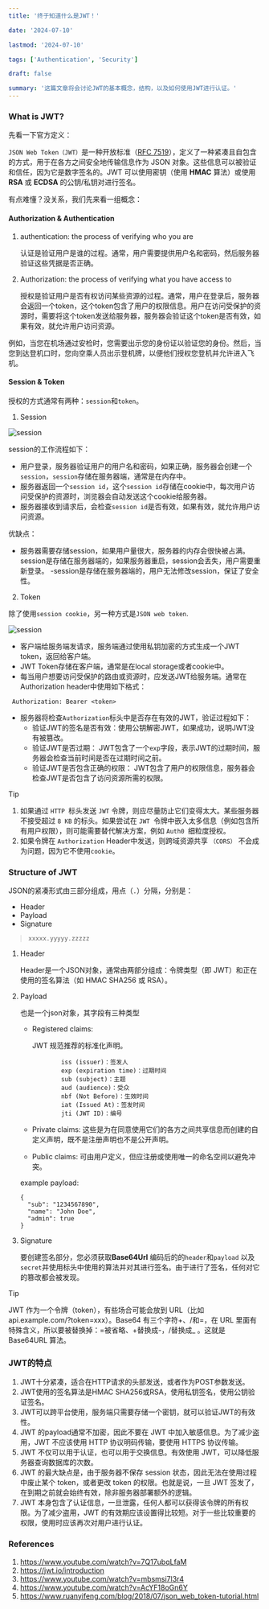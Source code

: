 ```yaml
---
title: '终于知道什么是JWT！'

date: '2024-07-10'

lastmod: '2024-07-10'

tags: ['Authentication', 'Security']

draft: false

summary: '这篇文章将会讨论JWT的基本概念，结构，以及如何使用JWT进行认证。'
---
```


### What is JWT?

先看一下官方定义：

`JSON Web Token（JWT）`是一种开放标准（[RFC 7519](https://tools.ietf.org/html/rfc7519)），定义了一种紧凑且自包含的方式，用于在各方之间安全地传输信息作为 JSON 对象。这些信息可以被验证和信任，因为它是数字签名的。JWT 可以使用密钥（使用 **HMAC** 算法）或使用 **RSA** 或 **ECDSA** 的公钥/私钥对进行签名。

有点难懂？没关系，我们先来看一组概念：

#### Authorization & Authentication

1. authentication: the process of verifying who you are

   认证是验证用户是谁的过程。通常，用户需要提供用户名和密码，然后服务器验证这些凭据是否正确。

2. Authorization: the process of verifying what you have access to

   授权是验证用户是否有权访问某些资源的过程。通常，用户在登录后，服务器会返回一个token，这个token包含了用户的权限信息。用户在访问受保护的资源时，需要将这个token发送给服务器，服务器会验证这个token是否有效，如果有效，就允许用户访问资源。

例如，当您在机场通过安检时，您需要出示您的身份证以验证您的身份。然后，当您到达登机口时，您向空乘人员出示登机牌，以便他们授权您登机并允许进入飞机。

#### Session & Token

授权的方式通常有两种：`session`和`token`。

1. Session

<Image alt="session" src="/static/images/blog-07-2024/session.png" width={500} height={500} />

session的工作流程如下：

- 用户登录，服务器验证用户的用户名和密码，如果正确，服务器会创建一个`session`，`session`存储在服务器端，通常是在内存中。
- 服务器返回一个`session id`，这个`session id`存储在cookie中，每次用户访问受保护的资源时，浏览器会自动发送这个cookie给服务器。
- 服务器接收到请求后，会检查`session id`是否有效，如果有效，就允许用户访问资源。

优缺点：

- 服务器需要存储session，如果用户量很大，服务器的内存会很快被占满。session是存储在服务器端的，如果服务器重启，session会丢失，用户需要重新登录。
  -session是存储在服务器端的，用户无法修改session，保证了安全性。

2. Token

除了使用`session cookie`，另一种方式是`JSON web token`.

<Image alt="session" src="/static/images/blog-07-2024/jwt.png" width={500} height={500} />

- 客户端给服务端发请求，服务端通过使用私钥加密的方式生成一个JWT token，返回给客户端。
- JWT Token存储在客户端，通常是在local storage或者cookie中。
- 每当用户想要访问受保护的路由或资源时，应发送JWT给服务端。通常在Authorization header中使用如下格式：

` Authorization: Bearer <token>`

- 服务器将检查`Authorization`标头中是否存在有效的JWT，验证过程如下：
  - 验证JWT的签名是否有效：使用公钥解密JWT，如果成功，说明JWT没有被篡改。
  - 验证JWT是否过期： JWT包含了一个`exp`字段，表示JWT的过期时间，服务器会检查当前时间是否在过期时间之前。
  - 验证JWT是否包含正确的权限： JWT包含了用户的权限信息，服务器会检查JWT是否包含了访问资源所需的权限。

> [!Tip]
>
> 1. 如果通过 `HTTP `标头发送 `JWT` 令牌，则应尽量防止它们变得太大。某些服务器不接受超过 `8 KB` 的标头。如果尝试在 `JWT `令牌中嵌入太多信息（例如包含所有用户权限），则可能需要替代解决方案，例如 `Auth0 `细粒度授权。
> 2. 如果令牌在 `Authorization` Header中发送，则跨域资源共享 `（CORS）` 不会成为问题，因为它不使用`cookie`。

### Structure of JWT

JSON的紧凑形式由三部分组成，用点（`.`）分隔，分别是：

- Header
- Payload
- Signature

> ```
> xxxxx.yyyyy.zzzzz
> ```

1. Header

   Header是一个JSON对象，通常由两部分组成：令牌类型（即 JWT）和正在使用的签名算法（如 HMAC SHA256 或 RSA）。

2. Payload

   也是一个json对象，其字段有三种类型

   - Registered claims:

     JWT 规范推荐的标准化声明。

     ```
             iss (issuer)：签发人
             exp (expiration time)：过期时间
             sub (subject)：主题
             aud (audience)：受众
             nbf (Not Before)：生效时间
             iat (Issued At)：签发时间
             jti (JWT ID)：编号
     ```

   - Private claims: 这些是为在同意使用它们的各方之间共享信息而创建的自定义声明，既不是注册声明也不是公开声明。
   - Public claims: 可由用户定义，但应注册或使用唯一的命名空间以避免冲突。

   example payload:

   ```
   {
     "sub": "1234567890",
     "name": "John Doe",
     "admin": true
   }

   ```

3. Signature

   要创建签名部分，您必须获取**Base64Url** 编码后的的`header`和`payload` 以及`secret`并使用标头中使用的算法并对其进行签名。由于进行了签名，任何对它的篡改都会被发现。

> [!Tip]
> JWT 作为一个令牌（token），有些场合可能会放到 URL（比如 api.example.com/?token=xxx）。Base64 有三个字符+、/和=，在 URL 里面有特殊含义，所以要被替换掉：=被省略、+替换成-，/替换成\_ 。这就是 Base64URL 算法。

### JWT的特点

1. JWT十分紧凑，适合在HTTP请求的头部发送，或者作为POST参数发送。
2. JWT使用的签名算法是HMAC SHA256或RSA，使用私钥签名，使用公钥验证签名。
3. JWT可以跨平台使用，服务端只需要存储一个密钥，就可以验证JWT的有效性。
4. JWT 的payload通常不加密，因此不要在 JWT 中加入敏感信息。为了减少盗用，JWT 不应该使用 HTTP 协议明码传输，要使用 HTTPS 协议传输。
5. JWT 不仅可以用于认证，也可以用于交换信息。有效使用 JWT，可以降低服务器查询数据库的次数。
6. JWT 的最大缺点是，由于服务器不保存 session 状态，因此无法在使用过程中废止某个 token，或者更改 token 的权限。也就是说，一旦 JWT 签发了，在到期之前就会始终有效，除非服务器部署额外的逻辑。
7. JWT 本身包含了认证信息，一旦泄露，任何人都可以获得该令牌的所有权限。为了减少盗用，JWT 的有效期应该设置得比较短。对于一些比较重要的权限，使用时应该再次对用户进行认证。

### References

1. https://www.youtube.com/watch?v=7Q17ubqLfaM
2. https://jwt.io/introduction
3. https://www.youtube.com/watch?v=mbsmsi7l3r4
4. https://www.youtube.com/watch?v=AcYF18oGn6Y
5. https://www.ruanyifeng.com/blog/2018/07/json_web_token-tutorial.html
